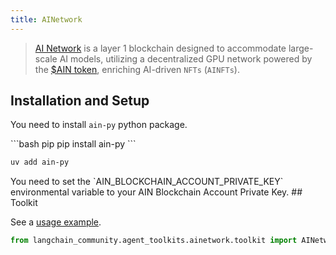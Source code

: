 ```yaml
---
title: AINetwork
---
```


>[AI Network](https://www.ainetwork.ai/build-on-ain) is a layer 1 blockchain designed to accommodate
> large-scale AI models, utilizing a decentralized GPU network powered by the
> [$AIN token](https://www.ainetwork.ai/token), enriching AI-driven `NFTs` (`AINFTs`).


## Installation and Setup

You need to install `ain-py` python package.

<CodeGroup>
```bash pip
pip install ain-py
```

```bash uv
uv add ain-py
```
</CodeGroup>
You need to set the `AIN_BLOCKCHAIN_ACCOUNT_PRIVATE_KEY` environmental variable to your AIN Blockchain Account Private Key.
## Toolkit

See a [usage example](/oss/integrations/tools/ainetwork).

```python
from langchain_community.agent_toolkits.ainetwork.toolkit import AINetworkToolkit
```
